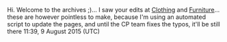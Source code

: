 Hi. Welcome to the archives ;)... I saw your edits at [[Clothing]] and [[Furniture]]... these are however pointless to make, because I'm using an automated script to update the pages, and until the CP team fixes the typos, it'll be still there  {{User:Misabr/sig2}} 11:39, 9 August 2015 (UTC)
